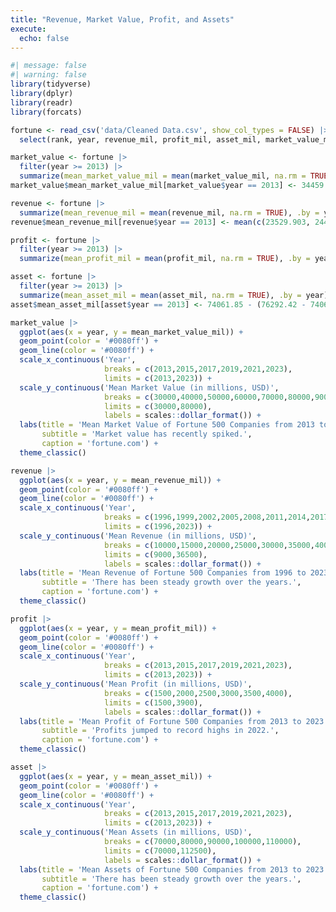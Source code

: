 ```yaml
---
title: "Revenue, Market Value, Profit, and Assets"
execute: 
  echo: false
---
```


```r
#| message: false
#| warning: false
library(tidyverse)
library(dplyr)
library(readr)
library(forcats)
```

```r
fortune <- read_csv('data/Cleaned Data.csv', show_col_types = FALSE) |>
  select(rank, year, revenue_mil, profit_mil, asset_mil, market_value_mil)
```

```r
market_value <- fortune |>
  filter(year >= 2013) |>
  summarize(mean_market_value_mil = mean(market_value_mil, na.rm = TRUE), .by = year)
market_value$mean_market_value_mil[market_value$year == 2013] <- 34459.82 - (37372.77 - 34459.82)/2
```

```r
revenue <- fortune |>
  summarize(mean_revenue_mil = mean(revenue_mil, na.rm = TRUE), .by = year)
revenue$mean_revenue_mil[revenue$year == 2013] <- mean(c(23529.903, 24421.006))
```

```r
profit <- fortune |>
  filter(year >= 2013) |>
  summarize(mean_profit_mil = mean(profit_mil, na.rm = TRUE), .by = year)
```

```r
asset <- fortune |>
  filter(year >= 2013) |>
  summarize(mean_asset_mil = mean(asset_mil, na.rm = TRUE), .by = year)
asset$mean_asset_mil[asset$year == 2013] <- 74061.85 - (76292.42 - 74061.85)/2
```

```r
market_value |>
  ggplot(aes(x = year, y = mean_market_value_mil)) +
  geom_point(color = '#0080ff') +
  geom_line(color = '#0080ff') +
  scale_x_continuous('Year',
                     breaks = c(2013,2015,2017,2019,2021,2023),
                     limits = c(2013,2023)) +
  scale_y_continuous('Mean Market Value (in millions, USD)',
                     breaks = c(30000,40000,50000,60000,70000,80000,90000),
                     limits = c(30000,80000),
                     labels = scales::dollar_format()) +
  labs(title = 'Mean Market Value of Fortune 500 Companies from 2013 to 2023',
       subtitle = 'Market value has recently spiked.',
       caption = 'fortune.com') +
  theme_classic()
```

```r
revenue |>
  ggplot(aes(x = year, y = mean_revenue_mil)) +
  geom_point(color = '#0080ff') +
  geom_line(color = '#0080ff') +
  scale_x_continuous('Year',
                     breaks = c(1996,1999,2002,2005,2008,2011,2014,2017,2020,2023),
                     limits = c(1996,2023)) +
  scale_y_continuous('Mean Revenue (in millions, USD)',
                     breaks = c(10000,15000,20000,25000,30000,35000,40000),
                     limits = c(9000,36500),
                     labels = scales::dollar_format()) +
  labs(title = 'Mean Revenue of Fortune 500 Companies from 1996 to 2023',
       subtitle = 'There has been steady growth over the years.',
       caption = 'fortune.com') +
  theme_classic()
```

```r
profit |>
  ggplot(aes(x = year, y = mean_profit_mil)) +
  geom_point(color = '#0080ff') +
  geom_line(color = '#0080ff') +
  scale_x_continuous('Year',
                     breaks = c(2013,2015,2017,2019,2021,2023),
                     limits = c(2013,2023)) +
  scale_y_continuous('Mean Profit (in millions, USD)',
                     breaks = c(1500,2000,2500,3000,3500,4000),
                     limits = c(1500,3900),
                     labels = scales::dollar_format()) +
  labs(title = 'Mean Profit of Fortune 500 Companies from 2013 to 2023',
       subtitle = 'Profits jumped to record highs in 2022.',
       caption = 'fortune.com') +
  theme_classic()
```

```r
asset |>
  ggplot(aes(x = year, y = mean_asset_mil)) +
  geom_point(color = '#0080ff') +
  geom_line(color = '#0080ff') +
  scale_x_continuous('Year',
                     breaks = c(2013,2015,2017,2019,2021,2023),
                     limits = c(2013,2023)) +
  scale_y_continuous('Mean Assets (in millions, USD)',
                     breaks = c(70000,80000,90000,100000,110000),
                     limits = c(70000,112500),
                     labels = scales::dollar_format()) +
  labs(title = 'Mean Assets of Fortune 500 Companies from 2013 to 2023',
       subtitle = 'There has been steady growth over the years.',
       caption = 'fortune.com') +
  theme_classic()
```